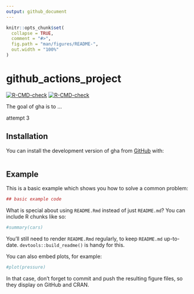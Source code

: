 ```yaml
---
output: github_document
---
```


<!-- README.md is generated from README.Rmd. Please edit that file -->

```r
knitr::opts_chunk$set(
  collapse = TRUE,
  comment = "#>",
  fig.path = "man/figures/README-",
  out.width = "100%"
)
```

# github_actions_project

<!-- badges: start -->
[![R-CMD-check](https://github.com/jimrothstein/github_actions_project/actions/workflows/R-CMD-check.yaml/badge.svg)](https://github.com/jimrothstein/github_actions_project/actions/workflows/R-CMD-check.yaml)
[![R-CMD-check](https://github.com/jimrothstein/github_action_projects/actions/workflows/R-CMD-check.yaml/badge.svg)](https://github.com/jimrothstein/gh_action_projects/actions/workflows/R-CMD-check.yaml)
<!-- badges: end -->

The goal of gha is to ...

attempt 3

## Installation

You can install the development version of gha from [GitHub](https://github.com/) with:

``` r
```

## Example

This is a basic example which shows you how to solve a common problem:

```r
## basic example code
```

What is special about using `README.Rmd` instead of just `README.md`? You can include R chunks like so:

```r
#summary(cars)
```

You'll still need to render `README.Rmd` regularly, to keep `README.md` up-to-date. `devtools::build_readme()` is handy for this.

You can also embed plots, for example:

```r
#plot(pressure)
```

In that case, don't forget to commit and push the resulting figure files, so they display on GitHub and CRAN.
